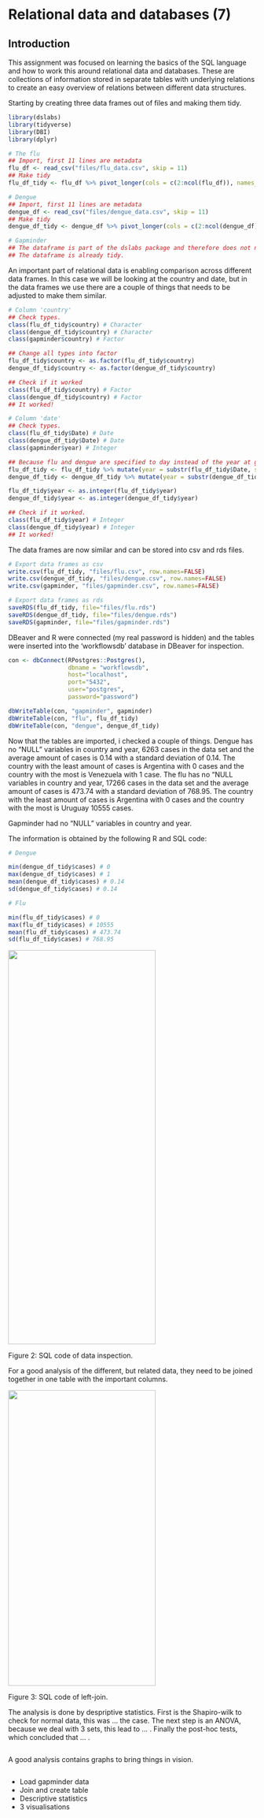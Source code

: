 # Relational data and databases (7) {-}

## Introduction {-}

This assignment was focused on learning the basics of the SQL language and how to work this around relational data and databases. These are collections of information stored in separate tables with underlying relations to create an easy overview of relations between different data structures.

Starting by creating three data frames out of files and making them tidy.

```r

library(dslabs)
library(tidyverse)
library(DBI)
library(dplyr)

```

```r

# The flu
## Import, first 11 lines are metadata
flu_df <- read_csv("files/flu_data.csv", skip = 11)
## Make tidy
flu_df_tidy <- flu_df %>% pivot_longer(cols = c(2:ncol(flu_df)), names_to = 'country', values_to = 'cases') %>% na.omit()

# Dengue
## Import, first 11 lines are metadata
dengue_df <- read_csv("files/dengue_data.csv", skip = 11)
## Make tidy
dengue_df_tidy <- dengue_df %>% pivot_longer(cols = c(2:ncol(dengue_df)), names_to = 'country', values_to = 'cases') %>% na.omit()

# Gapminder
## The dataframe is part of the dslabs package and therefore does not need to be imported.
## The dataframe is already tidy.

```

An important part of relational data is enabling comparison across different data frames. In this case we will be looking at the country and date, but in the data frames we use there are a couple of things that needs to be adjusted to make them similar.

```r

# Column 'country'
## Check types.
class(flu_df_tidy$country) # Character
class(dengue_df_tidy$country) # Character
class(gapminder$country) # Factor

## Change all types into factor
flu_df_tidy$country <- as.factor(flu_df_tidy$country)
dengue_df_tidy$country <- as.factor(dengue_df_tidy$country)

## Check if it worked
class(flu_df_tidy$country) # Factor
class(dengue_df_tidy$country) # Factor
## It worked!

# Column 'date'
## Check types.
class(flu_df_tidy$Date) # Date
class(dengue_df_tidy$Date) # Date
class(gapminder$year) # Integer

## Because flu and dengue are specified to day instead of the year at gapminder, a 'year' column needs to be added and changed into the integer type to create similarity.
flu_df_tidy <- flu_df_tidy %>% mutate(year = substr(flu_df_tidy$Date, start=1, stop=4))
dengue_df_tidy <- dengue_df_tidy %>% mutate(year = substr(dengue_df_tidy$Date, start=1, stop=4))

flu_df_tidy$year <- as.integer(flu_df_tidy$year)
dengue_df_tidy$year <- as.integer(dengue_df_tidy$year)

## Check if it worked.
class(flu_df_tidy$year) # Integer
class(dengue_df_tidy$year) # Integer
## It worked!

```

The data frames are now similar and can be stored into csv and rds files.

```r

# Export data frames as csv
write.csv(flu_df_tidy, "files/flu.csv", row.names=FALSE)
write.csv(dengue_df_tidy, "files/dengue.csv", row.names=FALSE)
write.csv(gapminder, "files/gapminder.csv", row.names=FALSE)

# Export data frames as rds
saveRDS(flu_df_tidy, file="files/flu.rds")
saveRDS(dengue_df_tidy, file="files/dengue.rds")
saveRDS(gapminder, file="files/gapminder.rds")

```

DBeaver and R were connected (my real password is hidden) and the tables were inserted into the 'workflowsdb' database in DBeaver for inspection.

```r
con <- dbConnect(RPostgres::Postgres(), 
                 dbname = "workflowsdb", 
                 host="localhost", 
                 port="5432", 
                 user="postgres", 
                 password="password")

```

```r
dbWriteTable(con, "gapminder", gapminder)
dbWriteTable(con, "flu", flu_df_tidy)
dbWriteTable(con, "dengue", dengue_df_tidy)
```

Now that the tables are imported, i checked a couple of things.
Dengue has no "NULL" variables in country and year, 6263 cases in the data set and the average amount of cases is 0.14 with a standard deviation of 0.14. The country with the least amount of cases is Argentina with 0 cases and the country with the most is Venezuela with 1 case.
The flu has no "NULL variables in country and year, 17266 cases in the data set and the average amount of cases is 473.74 with a standard deviation of 768.95. The country with the least amount of cases is Argentina with 0 cases and the country with the most is Uruguay 10555 cases.

Gapminder had no "NULL" variables in country and year.

The information is obtained by the following R and SQL code:
   
```r

# Dengue

min(dengue_df_tidy$cases) # 0
max(dengue_df_tidy$cases) # 1
mean(dengue_df_tidy$cases) # 0.14
sd(dengue_df_tidy$cases) # 0.14

# Flu

min(flu_df_tidy$cases) # 0
max(flu_df_tidy$cases) # 10555
mean(flu_df_tidy$cases) # 473.74
sd(flu_df_tidy$cases) # 768.95

```

<img src="images/SQL_inspection.jpg"
     width="300" 
     height="800" />

Figure 2: SQL code of data inspection.   

For a good analysis of the different, but related data, they need to be joined together in one table with the important columns.

<img src="images/SQL_....jpg"
     width="300" 
     height="600" />
     
Figure 3: SQL code of left-join.

The analysis is done by despriptive statistics. First is the Shapiro-wilk to check for normal data, this was ... the case. The next step is an ANOVA, because we deal with 3 sets, this lead to ... . Finally the post-hoc tests, which concluded that ... .

```r


```

A good analysis contains graphs to bring things in vision.

```r


```

- Load gapminder data
- Join and create table
- Descriptive statistics
- 3 visualisations

